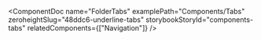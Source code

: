 
<ComponentDoc
  name="FolderTabs"
  examplePath="Components/Tabs"
  zeroheightSlug="48ddc6-underline-tabs"
  storybookStoryId="components-tabs"
  relatedComponents={["Navigation"]}
/>
